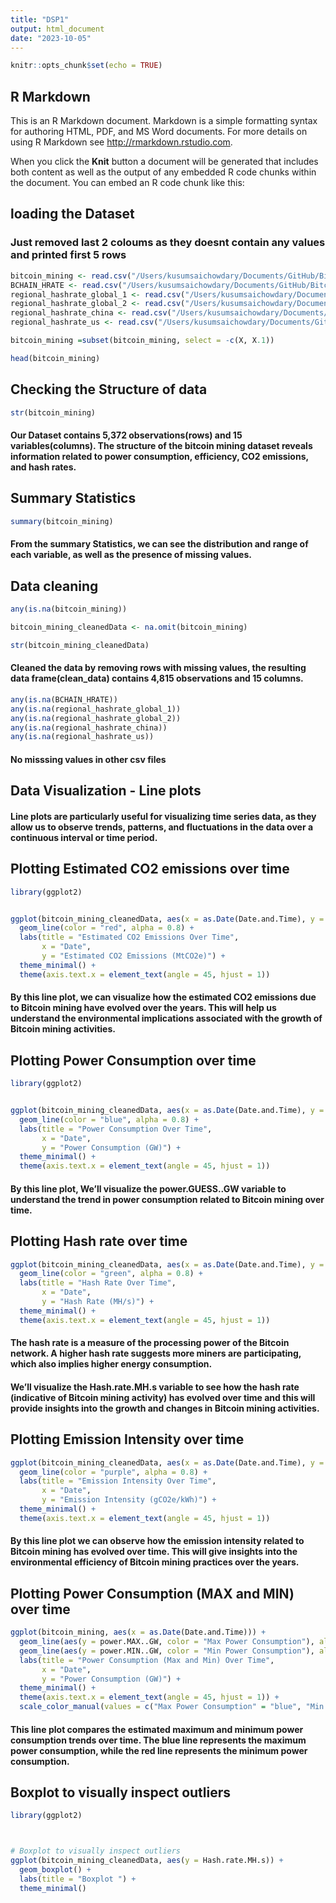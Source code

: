 ```yaml
---
title: "DSP1"
output: html_document
date: "2023-10-05"
---
```


```r
knitr::opts_chunk$set(echo = TRUE)
```

## R Markdown

This is an R Markdown document. Markdown is a simple formatting syntax for authoring HTML, PDF, and MS Word documents. For more details on using R Markdown see <http://rmarkdown.rstudio.com>.

When you click the **Knit** button a document will be generated that includes both content as well as the output of any embedded R code chunks within the document. You can embed an R code chunk like this:

## loading the Dataset
### Just removed last 2 coloums as they doesnt contain any values and printed first 5 rows

```r
bitcoin_mining <- read.csv("/Users/kusumsaichowdary/Documents/GitHub/Bitcoin_mining/bitcoin_mining.csv")
BCHAIN_HRATE <- read.csv("/Users/kusumsaichowdary/Documents/GitHub/Bitcoin_mining/BCHAIN-HRATE.csv")
regional_hashrate_global_1 <- read.csv("/Users/kusumsaichowdary/Documents/GitHub/Bitcoin_mining/Regional harshrate global 1.csv")
regional_hashrate_global_2 <- read.csv("/Users/kusumsaichowdary/Documents/GitHub/Bitcoin_mining/Regional harshrate global 2.csv")
regional_hashrate_china <- read.csv("/Users/kusumsaichowdary/Documents/GitHub/Bitcoin_mining/Regional harshrate in China.csv")
regional_hashrate_us <- read.csv("/Users/kusumsaichowdary/Documents/GitHub/Bitcoin_mining/Regional harshrate in US.csv")

bitcoin_mining =subset(bitcoin_mining, select = -c(X, X.1))

head(bitcoin_mining)
```


## Checking the Structure of data

```r
str(bitcoin_mining)

```
#### Our Dataset contains 5,372 observations(rows) and 15 variables(columns). The structure of the bitcoin mining dataset reveals information related to power consumption, efficiency, CO2 emissions, and hash rates.


## Summary Statistics
```r

summary(bitcoin_mining)
```
#### From the summary Statistics, we can see the distribution and range of each variable, as well as the presence of missing values.

## Data cleaning


```r

any(is.na(bitcoin_mining))

bitcoin_mining_cleanedData <- na.omit(bitcoin_mining)

str(bitcoin_mining_cleanedData)
```

#### Cleaned the data by removing rows with missing values, the resulting data frame(clean_data) contains 4,815 observations and 15 columns.



```r
any(is.na(BCHAIN_HRATE))
any(is.na(regional_hashrate_global_1))
any(is.na(regional_hashrate_global_2))
any(is.na(regional_hashrate_china))
any(is.na(regional_hashrate_us))


```
#### No misssing values in other csv files

## Data Visualization - Line plots

#### Line plots are particularly useful for visualizing time series data, as they allow us to observe trends, patterns, and fluctuations in the data over a continuous interval or time period.


## Plotting Estimated CO2 emissions over time



```r

library(ggplot2)


ggplot(bitcoin_mining_cleanedData, aes(x = as.Date(Date.and.Time), y = Estimated..MtCO2e)) +
  geom_line(color = "red", alpha = 0.8) +
  labs(title = "Estimated CO2 Emissions Over Time",
       x = "Date",
       y = "Estimated CO2 Emissions (MtCO2e)") +
  theme_minimal() +
  theme(axis.text.x = element_text(angle = 45, hjust = 1))


```

#### By this line plot, we can visualize how the estimated CO2 emissions due to Bitcoin mining have evolved over the years. This will help us understand the environmental implications associated with the growth of Bitcoin mining activities.



## Plotting Power Consumption over time



```r

library(ggplot2)


ggplot(bitcoin_mining_cleanedData, aes(x = as.Date(Date.and.Time), y = power.GUESS..GW)) +
  geom_line(color = "blue", alpha = 0.8) +
  labs(title = "Power Consumption Over Time",
       x = "Date",
       y = "Power Consumption (GW)") +
  theme_minimal() +
  theme(axis.text.x = element_text(angle = 45, hjust = 1))


```

#### By this line plot, We'll visualize the power.GUESS..GW variable to understand the trend in power consumption related to Bitcoin mining over time.



## Plotting Hash rate over time




```r

ggplot(bitcoin_mining_cleanedData, aes(x = as.Date(Date.and.Time), y = Hash.rate.MH.s)) +
  geom_line(color = "green", alpha = 0.8) +
  labs(title = "Hash Rate Over Time",
       x = "Date",
       y = "Hash Rate (MH/s)") +
  theme_minimal() +
  theme(axis.text.x = element_text(angle = 45, hjust = 1))


```



#### The hash rate is a measure of the processing power of the Bitcoin network. A higher hash rate suggests more miners are participating, which also implies higher energy consumption.

#### We'll visualize the Hash.rate.MH.s variable to see how the hash rate (indicative of Bitcoin mining activity) has evolved over time and this will provide insights into the growth and changes in Bitcoin mining activities.


## Plotting Emission Intensity over time


```r

ggplot(bitcoin_mining_cleanedData, aes(x = as.Date(Date.and.Time), y = Emission.intensity..gCO2e.kWh)) +
  geom_line(color = "purple", alpha = 0.8) +
  labs(title = "Emission Intensity Over Time",
       x = "Date",
       y = "Emission Intensity (gCO2e/kWh)") +
  theme_minimal() +
  theme(axis.text.x = element_text(angle = 45, hjust = 1))


```


#### By this line plot we can observe how the emission intensity related to Bitcoin mining has evolved over time. This will give insights into the environmental efficiency of Bitcoin mining practices over the years.


## Plotting Power Consumption (MAX and MIN) over time


```r


ggplot(bitcoin_mining, aes(x = as.Date(Date.and.Time))) +
  geom_line(aes(y = power.MAX..GW, color = "Max Power Consumption"), alpha = 0.8) +
  geom_line(aes(y = power.MIN..GW, color = "Min Power Consumption"), alpha = 0.8) +
  labs(title = "Power Consumption (Max and Min) Over Time",
       x = "Date",
       y = "Power Consumption (GW)") +
  theme_minimal() +
  theme(axis.text.x = element_text(angle = 45, hjust = 1)) +
  scale_color_manual(values = c("Max Power Consumption" = "blue", "Min Power Consumption" = "red"))


```



#### This line plot compares the estimated maximum and minimum power consumption trends over time. The blue line represents the maximum power consumption, while the red line represents the minimum power consumption.


## Boxplot to visually inspect outliers

```r

library(ggplot2)



# Boxplot to visually inspect outliers
ggplot(bitcoin_mining_cleanedData, aes(y = Hash.rate.MH.s)) +
  geom_boxplot() +
  labs(title = "Boxplot ") +
  theme_minimal()


```

